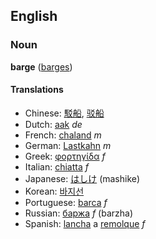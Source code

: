 ==English==
===Noun===
'''barge''' ([[barges]])

====Translations====
*Chinese: [[駁船]], [[驳船]]
*Dutch: [[aak]] ''de''
*French: [[chaland]] ''m''
*German: [[Lastkahn]] ''m''
*Greek: [[φορτηγίδα]] ''f''
*Italian: [[chiatta]] ''f''
*Japanese: [[はしけ]] (mashike)
*Korean: [[바지선]]
*Portuguese: [[barca]] ''f''
*Russian: [[баржа]] ''f'' (barzha)
*Spanish: [[lancha]] a [[remolque]] ''f''<!-- wikify as single entry if idiomatic -->